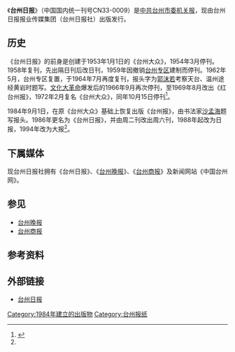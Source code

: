 {{Infobox Newspaper
| 名稱    = 台州日报<br>Taizhou Daily
| 報頭    = 
| 圖像    = [[File:2018062501_brief.jpg|200px]]
| 圖像說明= 2018年6月25日头版
| 類型    = [[机关报|机关报]]、[[日報|日報]]
| 版式    = [[大报|大报]]
| 擁有者  = 台州日报报业传媒集团（台州日报社）
| 出版商  =台州日报报业传媒集团（台州日报社）
| 創辦人  =
| 編輯    =
| 主編    = 
| 副主編  = 
| 作者群  = 
| 創刊日  = 1953年1月1日
| 停刊日  = 
| 政治立場= [[中国特色社会主义|中国特色社会主义]]、[[共产主义|共产主义]]
| 語言    = 简体中文
| 售價    = 人民币1元
| 總部    = {{CHN}}[[浙江省|浙江省]][[台州市|台州市]]市府大道358号 
| 發行量  = 
| ISSN    = 
| 網站    = [http://paper.taizhou.com.cn/tzrb/paperindex.htm 台州日报]
}}

《'''台州日报'''》（中国国内统一刊号CN33-0009）是[[中共台州市委|中共台州市委]][[机关报|机关报]]，现由台州日报报业传媒集团（台州日报社）出版发行。

==历史==
《台州日报》的前身是创建于1953年1月1日的《台州大众》，1954年3月停刊。1958年复刊，先出隔日刊后改日刊，1959年因撤销[[台州专区|台州专区]]建制而停刊。1962年5月，台州专区复置，于1964年7月再度复刊，报头字为[[郭沫若|郭沫若]]考察天台、温州途经黄岩时题写。[[文化大革命|文化大革命]]爆发后的1966年9月再次停刊，至1969年8月改出《红台州报》，1972年2月复名《台州大众》，同年10月15日停刊<ref name=dfz>{{cite news|url =http://www.zjdfz.cn/tiptai.web/BookRead.aspx?bookid=201212082697|title =浙江省新闻志|publisher =浙江省人民政府地方志办公室|date =|accessdate =2018-06-10|archive-date =2017-01-14|archive-url =https://web.archive.org/web/20170114002936/http://www.zjdfz.cn/tiptai.web/BookRead.aspx?bookid=201212082697|dead-url =no}}</ref>。

1984年9月1日，在原《台州大众》基础上恢复出版《台州报》，由书法家[[沙孟海|沙孟海]]题写报头。1986年更名为《台州日报》，并由周二刊改出周六刊，1988年起改为日报，1994年改为大报<ref name=dfz/>。

==下属媒体==
现台州日报社拥有《台州日报》、《[[台州晚报|台州晚报]]》、《[[台州商报|台州商报]]》及新闻网站《中国台州网》。

==参见==
* [[台州晚报|台州晚报]]
* [[台州商报|台州商报]]

==参考资料==
{{reflist}}

==外部链接==
*[http://paper.taizhou.com.cn/tzrb/paperindex.htm 台州日报] {{Wayback|url=http://paper.taizhou.com.cn/tzrb/paperindex.htm |date=20201115030533 }}
{{台州市}}

[[Category:1984年建立的出版物|Category:1984年建立的出版物]]
[[Category:台州报纸|Category:台州报纸]]